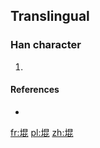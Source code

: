 ==Translingual==

===Han character===
{{Han char|rn=32|rad=土|as=08|sn=11|four=|canj=土日心心 (GAPP)}}

# {{defn|Han|sort=土08}}

====References====
* {{Han ref|kx=0232.181|hdz=10453.021|uh=5812|ud=22546}}

[[fr:堒]]
[[pl:堒]]
[[zh:堒]]